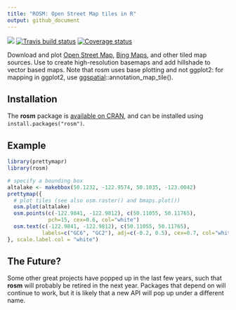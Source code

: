 ```yaml
---
title: "ROSM: Open Street Map tiles in R"
output: github_document
---
```


[![](http://cranlogs.r-pkg.org/badges/rosm)](https://cran.r-project.org/package=rosm)  [![Travis build status](https://travis-ci.org/paleolimbot/rosm.svg?branch=master)](https://travis-ci.org/paleolimbot/rosm) [![Coverage status](https://codecov.io/gh/paleolimbot/rosm/branch/master/graph/badge.svg)](https://codecov.io/github/paleolimbot/rosm?branch=master)

Download and plot [Open Street Map](http://www.openstreetmap.org/), [Bing Maps](http://www.bing.com/maps), and other tiled map sources. Use to create high-resolution basemaps and add hillshade to vector based maps. Note that rosm uses base plotting and not ggplot2: for mapping in ggplot2, use [ggspatial](https://github.com/paleolimbot/ggspatial)::annotation_map_tile().

## Installation

The **rosm** package is [available on CRAN](https://cran.r-project.org/package=rosm), and can be installed using `install.packages("rosm")`.

## Example

```r
library(prettymapr)
library(rosm)

# specify a bounding box
altalake <- makebbox(50.1232, -122.9574, 50.1035, -123.0042)
prettymap({
  # plot tiles (see also osm.raster() and bmaps.plot())
  osm.plot(altalake)
  osm.points(c(-122.9841, -122.9812), c(50.11055, 50.11765), 
             pch=15, cex=0.6, col="white")
  osm.text(c(-122.9841, -122.9812), c(50.11055, 50.11765), 
           labels=c("GC6", "GC2"), adj=c(-0.2, 0.5), cex=0.7, col="white")
}, scale.label.col = "white")
```


## The Future?

Some other great projects have popped up in the last few years, such that **rosm** will probably be retired in the next year. Packages that depend on will continue to work, but it is likely that a new API will pop up under a different name.
